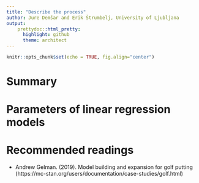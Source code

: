 ```yaml
---
title: "Describe the process"
author: Jure Demšar and Erik Štrumbelj, University of Ljubljana
output:
    prettydoc::html_pretty:
      highlight: github
      theme: architect
---
```


```r
knitr::opts_chunk$set(echo = TRUE, fig.align="center")
```


# Summary

# Parameters of linear regression models

# Recommended readings

* Andrew Gelman. (2019). Model building and expansion for golf putting (https://mc-stan.org/users/documentation/case-studies/golf.html)

